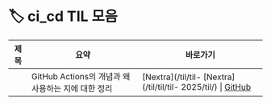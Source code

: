 
# 🏷️ ci_cd TIL 모음

<LabelIcons />

| 제목 | 요약 | 바로가기 |
|------|------|----------|
|  | GitHub Actions의 개념과 왜 사용하는 지에 대한 정리 | [Nextra](/til/til- [Nextra](/til/til/til- 2025/til/) \| [GitHub]() |
